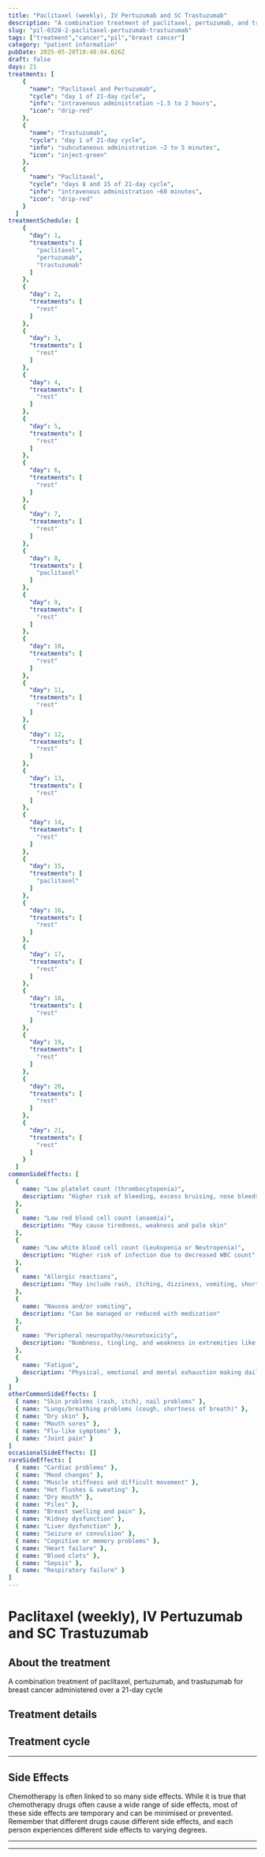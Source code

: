 ```yaml
---
title: "Paclitaxel (weekly), IV Pertuzumab and SC Trastuzumab"
description: "A combination treatment of paclitaxel, pertuzumab, and trastuzumab for breast cancer administered over a 21-day cycle"
slug: "pil-0328-2-paclitaxel-pertuzumab-trastuzumab"
tags: ["treatment","cancer","pil","breast cancer"]
category: "patient information"
pubDate: 2025-05-28T10:48:04.026Z
draft: false
days: 21
treatments: [
    {
      "name": "Paclitaxel and Pertuzumab",
      "cycle": "day 1 of 21-day cycle",
      "info": "intravenous administration ~1.5 to 2 hours",
      "icon": "drip-red"
    },
    {
      "name": "Trastuzumab",
      "cycle": "day 1 of 21-day cycle",
      "info": "subcutaneous administration ~2 to 5 minutes",
      "icon": "inject-green"
    },
    {
      "name": "Paclitaxel",
      "cycle": "days 8 and 15 of 21-day cycle",
      "info": "intravenous administration ~60 minutes",
      "icon": "drip-red"
    }
  ]
treatmentSchedule: [
    {
      "day": 1,
      "treatments": [
        "paclitaxel",
        "pertuzumab",
        "trastuzumab"
      ]
    },
    {
      "day": 2,
      "treatments": [
        "rest"
      ]
    },
    {
      "day": 3,
      "treatments": [
        "rest"
      ]
    },
    {
      "day": 4,
      "treatments": [
        "rest"
      ]
    },
    {
      "day": 5,
      "treatments": [
        "rest"
      ]
    },
    {
      "day": 6,
      "treatments": [
        "rest"
      ]
    },
    {
      "day": 7,
      "treatments": [
        "rest"
      ]
    },
    {
      "day": 8,
      "treatments": [
        "paclitaxel"
      ]
    },
    {
      "day": 9,
      "treatments": [
        "rest"
      ]
    },
    {
      "day": 10,
      "treatments": [
        "rest"
      ]
    },
    {
      "day": 11,
      "treatments": [
        "rest"
      ]
    },
    {
      "day": 12,
      "treatments": [
        "rest"
      ]
    },
    {
      "day": 13,
      "treatments": [
        "rest"
      ]
    },
    {
      "day": 14,
      "treatments": [
        "rest"
      ]
    },
    {
      "day": 15,
      "treatments": [
        "paclitaxel"
      ]
    },
    {
      "day": 16,
      "treatments": [
        "rest"
      ]
    },
    {
      "day": 17,
      "treatments": [
        "rest"
      ]
    },
    {
      "day": 18,
      "treatments": [
        "rest"
      ]
    },
    {
      "day": 19,
      "treatments": [
        "rest"
      ]
    },
    {
      "day": 20,
      "treatments": [
        "rest"
      ]
    },
    {
      "day": 21,
      "treatments": [
        "rest"
      ]
    }
  ]
commonSideEffects: [
  {
    name: "Low platelet count (thrombocytopenia)",
    description: "Higher risk of bleeding, excess bruising, nose bleeds, sore gums or blood in urine or stool"
  },
  {
    name: "Low red blood cell count (anaemia)",
    description: "May cause tiredness, weakness and pale skin"
  },
  {
    name: "Low white blood cell count (Leukopenia or Neutropenia)",
    description: "Higher risk of infection due to decreased WBC count"
  },
  {
    name: "Allergic reactions",
    description: "May include rash, itching, dizziness, vomiting, shortness of breath, chest pain, sudden blood pressure changes or oedema"
  },
  {
    name: "Nausea and/or vomiting",
    description: "Can be managed or reduced with medication"
  },
  {
    name: "Peripheral neuropathy/neurotoxicity",
    description: "Numbness, tingling, and weakness in extremities like hands and feet"
  },
  {
    name: "Fatigue",
    description: "Physical, emotional and mental exhaustion making daily activities harder"
  }
]
otherCommonSideEffects: [
  { name: "Skin problems (rash, itch), nail problems" },
  { name: "Lungs/breathing problems (cough, shortness of breath)" },
  { name: "Dry skin" },
  { name: "Mouth sores" },
  { name: "Flu-like symptoms" },
  { name: "Joint pain" }
]
occasionalSideEffects: []
rareSideEffects: [
  { name: "Cardiac problems" },
  { name: "Mood changes" },
  { name: "Muscle stiffness and difficult movement" },
  { name: "Hot flushes & sweating" },
  { name: "Dry mouth" },
  { name: "Piles" },
  { name: "Breast swelling and pain" },
  { name: "Kidney dysfunction" },
  { name: "Liver dysfunction" },
  { name: "Seizure or convulsion" },
  { name: "Cognitive or memory problems" },
  { name: "Heart failure" },
  { name: "Blood clots" },
  { name: "Sepsis" },
  { name: "Respiratory failure" }
]
---
```


# Paclitaxel (weekly), IV Pertuzumab and SC Trastuzumab

## About the treatment

A combination treatment of paclitaxel, pertuzumab, and trastuzumab for breast cancer administered over a 21-day cycle

## Treatment details

<LegendGrid treatments={treatments} />

## Treatment cycle

<TreatmentGrid treatmentSchedule={treatmentSchedule} />

<hr class="py-4 border-t-[0.5px] border-gray-500" />

## Side Effects

Chemotherapy is often linked to so many side effects. While it is true that chemotherapy drugs often cause a wide range of side effects, most of these side effects are temporary and can be minimised or prevented. Remember that different drugs cause different side effects, and each person experiences different side effects to varying degrees.

<CommonSideEffects commonSideEffects={commonSideEffects} />
<OtherCommonSideEffects otherCommonSideEffects={otherCommonSideEffects} />
<OccasionalSideEffects occasionalSideEffects={occasionalSideEffects} />
<RareSideEffects rareSideEffects={rareSideEffects} />

<hr class="py-4 border-t-[0.5px] border-gray-500" />

<SafeHandlingAccordion />
<GeneralPrecautionsAccordion />
<LifestyleSafetyAccordion />

<hr class="py-4 border-t-[0.5px] border-gray-500" />

<HealthcareTeamContact />
